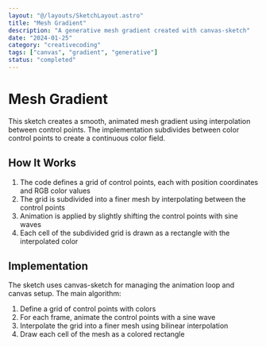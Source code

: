 ```yaml
---
layout: "@/layouts/SketchLayout.astro"
title: "Mesh Gradient"
description: "A generative mesh gradient created with canvas-sketch"
date: "2024-01-25"
category: "creativecoding"
tags: ["canvas", "gradient", "generative"]
status: "completed"
---
```



# Mesh Gradient

This sketch creates a smooth, animated mesh gradient using interpolation between control points. The implementation subdivides between color control points to create a continuous color field.

<div class="interactive-component">
  <MeshGradientSketch />
</div>

## How It Works

1. The code defines a grid of control points, each with position coordinates and RGB color values
2. The grid is subdivided into a finer mesh by interpolating between the control points
3. Animation is applied by slightly shifting the control points with sine waves
4. Each cell of the subdivided grid is drawn as a rectangle with the interpolated color

## Implementation

The sketch uses canvas-sketch for managing the animation loop and canvas setup. The main algorithm:

1. Define a grid of control points with colors
2. For each frame, animate the control points with a sine wave
3. Interpolate the grid into a finer mesh using bilinear interpolation
4. Draw each cell of the mesh as a colored rectangle    